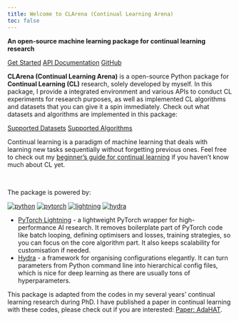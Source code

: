 ```yaml
---
title: Welcome to CLArena (Continual Learning Arena)
toc: false
---
```

**An open-source machine learning package for continual learning research**

::: { .text-center}
[Get Started](docs/get-started.qmd){ .btn .btn-success role="button"}
[API Documentation](docs/API-docs-by-pdoc/index.html){ .btn .btn-secondary role="button"}
[GitHub](https://github.com/pengxiang-wang/continual-learning-arena){.btn .btn-info role="button"}
:::


**CLArena (Continual Learning Arena)** is a open-source Python package for **Continual Learning (CL)**  research, solely developed by myself. In this package, I provide a integrated environment and various APIs to conduct CL experiments for research purposes, as well as implemented CL algorithms and datasets that you can give it a spin immediately. Check out what datasets and algorithms are implemented in this package:

::: { .text-center}
[Supported Datasets](docs/config-your-experiments/CL-dataset.qmd#list){ .btn .btn-primary role="button"}
[Supported Algorithms](docs/config-your-experiments/CL-algorithm.qmd#list){ .btn .btn-primary role="button"}
:::

Continual learning is a paradigm of machine learning that deals with learning new tasks sequentially without forgetting previous ones. Feel free to check out my [beginner's guide for continual learning](../../posts/continual-learning-beginners-guide.qmd) if you haven't know much about CL yet.

<br>


The package is powered by:

::: { .text-center}
[![python](https://img.shields.io/badge/-Python_3.12+-blue?logo=python&logoColor=white)](https://github.com/pre-commit/pre-commit)
[![pytorch](https://img.shields.io/badge/PyTorch_2.0+-ee4c2c?logo=pytorch&logoColor=white)](https://pytorch.org/get-started/locally/)
[![lightning](https://img.shields.io/badge/-Lightning_2.0+-792ee5?logo=pytorchlightning&logoColor=white)](https://pytorchlightning.ai/)
[![hydra](https://img.shields.io/badge/Config-Hydra_1.3-89b8cd)](https://hydra.cc/)
:::

- [PyTorch Lightning](https://github.com/PyTorchLightning/pytorch-lightning) - a lightweight PyTorch wrapper for high-performance AI research. It removes boilerplate part of PyTorch code like batch looping, defining optimisers and losses, training strategies, so you can focus on the core algorithm part. It also keeps scalability for customisation if needed.
- [Hydra](https://github.com/facebookresearch/hydra) - a framework for organising configurations elegantly. It can turn parameters from Python command line into hierarchical config files, which is nice for deep learning as there are usually tons of hyperparameters.


This package is adapted from the codes in my several years' continual learning research during PhD. I have published a paper in continual learning with these codes, please check out if you are interested: [Paper: AdaHAT](../AdaHAT/index.qmd).

